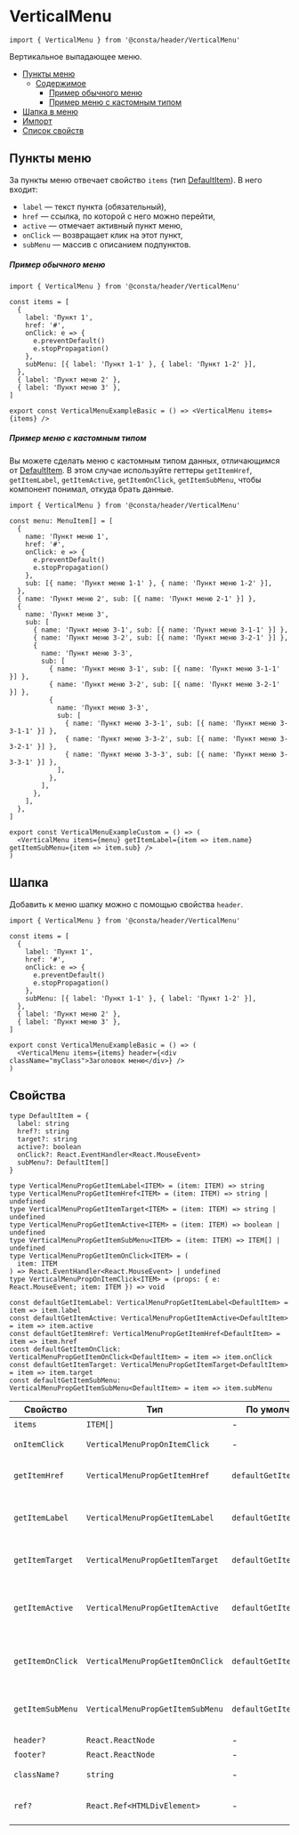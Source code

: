 
# VerticalMenu

```tsx
import { VerticalMenu } from '@consta/header/VerticalMenu'
```

Вертикальное выпадающее меню.

- [Пункты меню](#пункты-меню)
  - [Содержимое](#содержимое)
    - [Пример обычного меню](#пример-обычного-меню)
    - [Пример меню с кастомным типом](#пример-меню-с-кастомным-типом)
- [Шапка в меню](#шапка)
- [Импорт](#импорт)
- [Список свойств](#свойства)

## Пункты меню

За пункты меню отвечает свойство `items` (тип [DefaultItem](#свойства)). В него входит:

- `label` — текст пункта (обязательный),
- `href` — ссылка, по которой с него можно перейти,
- `active` — отмечает активный пункт меню,
- `onClick` — возвращает клик на этот пункт,
- `subMenu` — массив с описанием подпунктов.

##### Пример обычного меню

```tsx
import { VerticalMenu } from '@consta/header/VerticalMenu'

const items = [
  {
    label: 'Пункт 1',
    href: '#',
    onClick: e => {
      e.preventDefault()
      e.stopPropagation()
    },
    subMenu: [{ label: 'Пункт 1-1' }, { label: 'Пункт 1-2' }],
  },
  { label: 'Пункт меню 2' },
  { label: 'Пункт меню 3' },
]

export const VerticalMenuExampleBasic = () => <VerticalMenu items={items} />
```

<VerticalMenuExampleBasic />

##### Пример меню с кастомным типом

Вы можете сделать меню с кастомным типом данных, отличающимся от [DefaultItem](#свойства).
В этом случае используйте геттеры
`getItemHref`, `getItemLabel`, `getItemActive`, `getItemOnClick`, `getItemSubMenu`,
чтобы компонент понимал, откуда брать данные.

```tsx
import { VerticalMenu } from '@consta/header/VerticalMenu'

const menu: MenuItem[] = [
  {
    name: 'Пункт меню 1',
    href: '#',
    onClick: e => {
      e.preventDefault()
      e.stopPropagation()
    },
    sub: [{ name: 'Пункт меню 1-1' }, { name: 'Пункт меню 1-2' }],
  },
  { name: 'Пункт меню 2', sub: [{ name: 'Пункт меню 2-1' }] },
  {
    name: 'Пункт меню 3',
    sub: [
      { name: 'Пункт меню 3-1', sub: [{ name: 'Пункт меню 3-1-1' }] },
      { name: 'Пункт меню 3-2', sub: [{ name: 'Пункт меню 3-2-1' }] },
      {
        name: 'Пункт меню 3-3',
        sub: [
          { name: 'Пункт меню 3-1', sub: [{ name: 'Пункт меню 3-1-1' }] },
          { name: 'Пункт меню 3-2', sub: [{ name: 'Пункт меню 3-2-1' }] },
          {
            name: 'Пункт меню 3-3',
            sub: [
              { name: 'Пункт меню 3-3-1', sub: [{ name: 'Пункт меню 3-3-1-1' }] },
              { name: 'Пункт меню 3-3-2', sub: [{ name: 'Пункт меню 3-3-2-1' }] },
              { name: 'Пункт меню 3-3-3', sub: [{ name: 'Пункт меню 3-3-3-1' }] },
            ],
          },
        ],
      },
    ],
  },
]

export const VerticalMenuExampleCustom = () => (
  <VerticalMenu items={menu} getItemLabel={item => item.name} getItemSubMenu={item => item.sub} />
)
```

<VerticalMenuExampleCustom />

## Шапка

Добавить к меню шапку можно с помощью свойства `header`.

```tsx
import { VerticalMenu } from '@consta/header/VerticalMenu'

const items = [
  {
    label: 'Пункт 1',
    href: '#',
    onClick: e => {
      e.preventDefault()
      e.stopPropagation()
    },
    subMenu: [{ label: 'Пункт 1-1' }, { label: 'Пункт 1-2' }],
  },
  { label: 'Пункт меню 2' },
  { label: 'Пункт меню 3' },
]

export const VerticalMenuExampleBasic = () => (
  <VerticalMenu items={items} header={<div className="myClass">Заголовок меню</div>} />
)
```

<VerticalMenuExampleHeader />

## Свойства

```tsx
type DefaultItem = {
  label: string
  href?: string
  target?: string
  active?: boolean
  onClick?: React.EventHandler<React.MouseEvent>
  subMenu?: DefaultItem[]
}

type VerticalMenuPropGetItemLabel<ITEM> = (item: ITEM) => string
type VerticalMenuPropGetItemHref<ITEM> = (item: ITEM) => string | undefined
type VerticalMenuPropGetItemTarget<ITEM> = (item: ITEM) => string | undefined
type VerticalMenuPropGetItemActive<ITEM> = (item: ITEM) => boolean | undefined
type VerticalMenuPropGetItemSubMenu<ITEM> = (item: ITEM) => ITEM[] | undefined
type VerticalMenuPropGetItemOnClick<ITEM> = (
  item: ITEM
) => React.EventHandler<React.MouseEvent> | undefined
type VerticalMenuPropOnItemClick<ITEM> = (props: { e: React.MouseEvent; item: ITEM }) => void

const defaultGetItemLabel: VerticalMenuPropGetItemLabel<DefaultItem> = item => item.label
const defaultGetItemActive: VerticalMenuPropGetItemActive<DefaultItem> = item => item.active
const defaultGetItemHref: VerticalMenuPropGetItemHref<DefaultItem> = item => item.href
const defaultGetItemOnClick: VerticalMenuPropGetItemOnClick<DefaultItem> = item => item.onClick
const defaultGetItemTarget: VerticalMenuPropGetItemTarget<DefaultItem> = item => item.target
const defaultGetItemSubMenu: VerticalMenuPropGetItemSubMenu<DefaultItem> = item => item.subMenu
```

| Свойство         | Тип                              | По умолчанию            | Описание                                            |
| ---------------- | -------------------------------- | ----------------------- | --------------------------------------------------- |
| `items`          | `ITEM[]`                         | -                       | Элементы                                            |
| `onItemClick`    | `VerticalMenuPropOnItemClick`    | -                       | Функция клика по элементу                           |
| `getItemHref`    | `VerticalMenuPropGetItemHref`    | `defaultGetItemHref`    | Функция для определения `href` элемента             |
| `getItemLabel`   | `VerticalMenuPropGetItemLabel`   | `defaultGetItemLabel`   | Функция для определения заголовка элемента          |
| `getItemTarget`  | `VerticalMenuPropGetItemTarget`  | `defaultGetItemTarget`  | Функция для определения `target` элемента           |
| `getItemActive`  | `VerticalMenuPropGetItemActive`  | `defaultGetItemActive`  | Функция для определения статуса активности элемента |
| `getItemOnClick` | `VerticalMenuPropGetItemOnClick` | `defaultGetItemOnClick` | Функция для определения функции клика элемента      |
| `getItemSubMenu` | `VerticalMenuPropGetItemSubMenu` | `defaultGetItemSubMenu` | Функция для определения подменю элемента            |
| `header?`        | `React.ReactNode`                | -                       | Шапка меню (от)                                     |
| `footer?`        | `React.ReactNode`                | -                       | Подвал меню                                         |
| `className?`     | `string`                         | -                       | Дополнительный  CSS-класс                           |
| `ref?`           | `React.Ref<HTMLDivElement>`      | -                       | Ссылка на корневой DOM-элемент                      |
